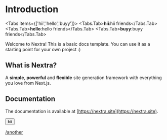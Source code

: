 
# Introduction

 <Tabs items={['hii','hello','buyy']}>
 <Tabs.Tab>**hii**:hii friends</Tabs.Tab>
 <Tabs.Tab>**hello**:hello friends</Tabs.Tab>
 <Tabs.Tab>**buyy**:buyy friends</Tabs.Tab>
 </Tabs>

Welcome to Nextra! This is a basic docs template. You can use it as a starting point for your own project :)

## What is Nextra?

A **simple**, **powerful** and **flexible** site generation framework with everything you love from Next.js.

## Documentation

The documentation is available at [https://nextra.site](https://nextra.site).

<button>hii</button>

[/another](/another)
